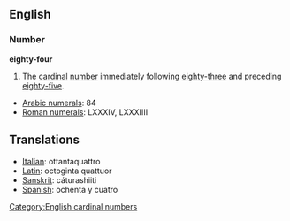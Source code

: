 == English ==
=== Number ===
'''eighty-four'''

#The [[cardinal]] [[number]] immediately following [[eighty-three]] and preceding [[eighty-five]].

*[[w:Arabic Numerals|Arabic numerals]]: 84
*[[w:Roman numerals|Roman numerals]]: LXXXIV, LXXXIIII

==Translations==
*[[Italian]]: ottantaquattro
*[[Latin]]: octoginta quattuor
*[[Sanskrit]]: cáturashiiti
*[[Spanish]]: ochenta y cuatro

[[Category:English cardinal numbers]]
